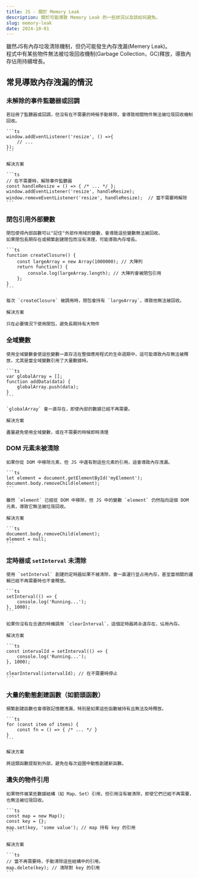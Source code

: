 ```yaml
---
title: JS - 關於 Memory Leak
description: 關於可能導致 Memory Leak 的一些狀況以及該如何避免。
slug: memory-leak
date: 2024-10-01
---
```


雖然JS有內存垃圾清除機制，但仍可能發生內存洩漏(Memery Leak)。  
程式中有某些物件無法被垃圾回收機制(Garbage Collection，GC)釋放，導致內存佔用持續增長。

## 常見導致內存洩漏的情況

### 未解除的事件監聽器或回調

    若註冊了監聽器或回調，但沒有在不需要的時候手動移除，會導致相關物件無法被垃圾回收機制回收。

    ```ts
    window.addEventListener('resize', () =>{
        // ...
    });
    ```

    解決方案

    ```ts
    // 在不需要時，解除事件監聽器 
    const handleResize = () => { /* ... */ };
    window.addEventListener('resize', handleResize);
    window.removeEventListener('resize', handleResize);  // 當不需要時解除
    ```

### 閉包引用外部變數

    閉包使得內部函數可以"記住"外部作用域的變數，會導致這些變數無法被回收。  
    如果閉包長期存在或頻繁創建閉包而沒有清理，可能導致內存增長。

    ```ts
    function createClosure() {
        const largeArray = new Array(1000000); // 大陣列
        return function() {
            console.log(largeArray.length); // 大陣列會被閉包引用
        };
    }
    ```

    每次 `createClosure` 被調用時，閉包會持有 `largeArray`，導致他無法被回收。

    解決方案

    只在必要情況下使用閉包，避免長期持有大物件

### 全域變數

    使用全域變數會使這些變數一直存活在整個應用程式的生命週期中，這可能導致內存無法被釋放，尤其是當全域變數引用了大量數據時。

    ```ts
    var globalArray = [];
    function addData(data) {
        globalArray.push(data);
    }
    ```

    `globalArray` 會一直存在，即使內部的數據已經不再需要。

    解決方案

    盡量避免使用全域變數，或在不需要的時候即時清理

### DOM 元素未被清除

    如果你從 DOM 中移除元素，但 JS 中還有對這些元素的引用，這會導致內存洩漏。

    ```ts
    let element = document.getElementById('myElement');
    document.body.removeChild(element);
    ```

    雖然 `element` 已經從 DOM 中移除，但 JS 中的變數 `element` 仍然指向這個 DOM 元素，導致它無法被垃圾回收。

    解決方案

    ```ts
    document.body.removeChild(element);
    element = null;
    ```

### 定時器或 `setInterval` 未清除

    使用 `setInterval` 創建的定時器如果不被清除，會一直運行並占用內存，甚至當相關的邏輯已經不再需要時也不會釋放。

    ```ts
    setInterval(() => {
        console.log('Running...');
    }, 1000);
    ```

    如果你沒有在合適的時機調用 `clearInterval`，這個定時器將永遠存在，佔用內存。

    解決方案

    ```ts
    const intervalId = setInterval(() => {
        console.log('Running...');
    }, 1000);

    clearInterval(intervalId); // 在不需要時停止
    ```

### 大量的動態創建函數（如箭頭函數）

    頻繁創建函數也會導致記憶體洩漏，特別是如果這些函數被持有且無法及時釋放。

    ```ts
    for (const item of items) {
        const fn = () => { /* ... */ }
    }
    ```

    解決方案

    將這類函數提取到外部，避免在每次迴圈中動態創建新函數。

### 遺失的物件引用

    如果物件被某些數據結構（如 Map、Set）引用，但引用沒有被清除，即使它們已經不再需要，也無法被垃圾回收。

    ```ts
    const map = new Map();
    const key = {};
    map.set(key, 'some value'); // map 持有 key 的引用
    ```

    解決方案

    ```ts
    // 當不再需要時，手動清除這些結構中的引用。
    map.delete(key); // 清除對 key 的引用
    ```
